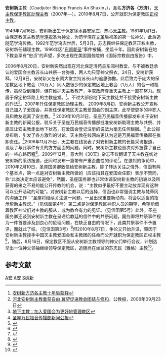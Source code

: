{{spacing|time=2022-04-15T23:06:43+00:00}}
'''安树新'''主教（Coadjutor Bishop Francis An Shuxin，{{bd|1949年|7月16日||}}），圣名'''方济各（方济）'''，[[天主教保定教区|天主教保定教区]][[助理主教|助理主教]]（2007年—）。2010年8月7日，公开就职为保定教区[[正权主教|正权主教]]。

1949年7月16日，安树新出生于保定徐水县安家庄，热心[[天主教|天主教]]。1981年1月1日，由保定教区主教[[范学淹|范学淹]][[祝圣|祝圣]]为[[神父|神父]]，为范学淹在[[文革|文革]]后祝圣的第一位神父，此后追随范学淹传教。1992年范学淹去世后，5月3日，苏志民继任保定教区正权主教，安树新任辅理主教。1996年因“[[东闾朝圣|东闾朝圣]]”事件被捕，坐监十年。因此安树新在地下教会享有“忠贞”的声望，多次出现在美国国务院的《国际宗教自由报告》中。

2006年8月20日，安树新突然出现在河北保定清苑县东闾村教堂，与不被教廷承认的爱国会主教苏长山共祭一台弥撒，两人均只穿神父祭衣。24日，安树新获释。12月9日，安树新又在东闾大堂主持苏长山的追思弥撒。此后致力于庞大的保定教区地下教会（10万人）同人数很少的保定教区地上教会（1万人）的合一和福传，虽然受到阻碍，但在维护天主教教产，争取政府尊重天主教上一直在努力。现居于保定裕华路上的主教座堂。<ref>[http://www.asianews.it/index.php?l=zh&art=7040 安树新方济各主教十年后获释]</ref>。不过大部份地下天主教徒并不接受安树新主教的作法<ref>[http://tianzhujiao.cn/zxpd/0938387890.html 河北安树新主教重获自由 冀望促进教会团结与修和]{{dead link|date=2017年12月 |bot=InternetArchiveBot |fix-attempted=yes }}，公教报，2006年09月23日</ref>。2007年升任保定教区助理主教。 2009年8月初，安树新主教公开宣称自己加入了爱国会，并担任保定教区天主教爱国会的副主席。此举使更多的神职人员和教友远离了安主教。<ref>[http://new.asianews.it/index.php?l=zh&art=16836 地下主教：加入爱国会为更好地管理教区]{{dead link|date=2018年5月 |bot=InternetArchiveBot |fix-attempted=yes }}</ref> 2009年10月31日，圣座万民福音传播部发布关于安树新主教的新闻公报，驳斥关于圣座万民福音传播部批准安树新助理主教与共祭、并施压让安主教走出地下状态，在爱国会登记注册的说法为毫无任何根据。<ref>[http://www.fides.org/aree/news/newsdet.php?idnews=4624&lan=chi 圣座万民福音传播部新闻公报]{{dead link|date=2017年12月 |bot=InternetArchiveBot |fix-attempted=yes }}</ref> 此公报发布后，引发了各方激烈的讨论，天主教在线网站更认为这是万民福音传播部在推卸责任。<ref>{{Cite web |url=http://www.ccccn.org/news/china/2009-11-03/3866.html |title=天主教在线对圣座万民福音传播部新闻公报的质疑 |access-date=2010-06-25 |archive-date=2009-11-06 |archive-url=https://web.archive.org/web/20091106021246/http://www.ccccn.org/news/china/2009-11-03/3866.html |dead-url=yes }}</ref>2009年11月25日，天主教在线发表了对安树新主教的长篇采访报道，谈及了与此事件有关的方方面面的问题，同时，安树新主教也首次对外披露了自己的一些心路历程<ref>{{Cite web |url=http://www.chinacath.org/news/china/2009-12-14/4486.html |title=与安树新主教的对话录 |access-date=2010-08-21 |archive-date=2010-08-20 |archive-url=https://web.archive.org/web/20100820071255/http://www.chinacath.org/news/china/2009-12-14/4486.html |dead-url=yes }}</ref>。2009年12月，意大利《30天》杂志不仅翻译了天主教在线对安树新的采访报道，还同时发布一篇带有严重歪曲性的评论<ref>{{Cite web |url=http://www.chinacath.org/news/china/2010-02-06/5041.html |title=中国教会问题在海外继续引发争议 |access-date=2010-08-21 |archive-date=2010-08-20 |archive-url=https://web.archive.org/web/20100820070438/http://www.chinacath.org/news/china/2010-02-06/5041.html |dead-url=yes }}</ref>。在激烈的争论中，2010年2月10日，圣座国务卿致信给安树新主教，除了转达关注之情外，信函有两个基本点，第一点是对安树新主教所做的（应该指其在爱国会任职）表示不赞同，称“此类决定本应该避免”，然而，圣座国务卿也非常体谅安树新主教的初衷以及所获得的来之不易的能公开传教的机会，说：“主教似乎最好不要主动放弃现有这种可以公开活动的可能”。对安树新主教以后的选择，信函也非常强调主教与梵蒂冈的沟通工作：“圣座将继续关注这一问题，一旦出现重要新动向，将会以适当的指示帮助主教您。”（见信函第4号）第二点是对保定教区神职人员的期望，希望能借着教区神父们对主教的服从，成为教会有力的见证。（见信函第5号）此外，圣座国务卿还谈到安树新主教在呈递给教廷的信件中的共祭问题，国务卿将共祭事件视为一件首要涉及到良心的伦理问题，在缺乏自由的情况下，此类共祭事件不予置评，而就此了结。（见信函第3号）<ref>{{Cite web |url=http://www.chinacath.org/news/china/2010-03-12/5529.html |title=保定教区纷争呈现缓和迹象 |access-date=2010-08-21 |archive-date=2010-08-23 |archive-url=https://web.archive.org/web/20100823032417/http://www.chinacath.org/news/china/2010-03-12/5529.html |dead-url=yes }}</ref>但2010年8月7日，争论又开始升温，肇因于安树新主教接手中国天主教爱国会和主教团的任命而公开就职为保定教区正权主教<ref>{{Cite web |url=http://www.chinacath.org/news/china/2010-08-20/8169.html |title=保定教区举行安树新主教就职典礼 |access-date=2010-08-21 |archive-date=2010-08-26 |archive-url=https://web.archive.org/web/20100826094955/http://www.chinacath.org/news/china/2010-08-20/8169.html |dead-url=yes }}</ref>，随后，8月16日，保定教区不服从安树新主教领导的神父们举行会议，计划选举出一位神父领袖继续领导保定教区，追随尚在坐监的苏志民（雅格）主教<ref>{{Cite web |url=http://www.chinacath.org/news/china/2010-08-20/8163.html |title=安树新主教公开就职 分裂加剧几成定局 |access-date=2010-08-21 |archive-date=2010-08-24 |archive-url=https://web.archive.org/web/20100824192602/http://www.chinacath.org/news/china/2010-08-20/8163.html |dead-url=yes }}</ref>。

==参考文献==
{{Reflist}}

[[Category:中华人民共和国天主教主教|A安]]
[[Category:保定人|A安]]
[[Category:安姓|S树新]]
